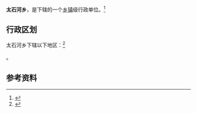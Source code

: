 {{中国乡级行政区|62/12/25/218/000}}

'''太石河乡'''，是{{PRC admin/fullname|62/12/25/218/000|3}}下辖的一个[[乡镇|乡镇]]级行政单位。<ref>{{PRC admin/ref sgc|{{PRC admin/parent|62/12/25/218/000}}}}</ref>

== 行政区划 ==

太石河乡下辖以下地区：<ref>{{PRC admin/ref sgc|62/12/25/218/000}}</ref>

{{PRC admin/children|62/12/25/218/000}}。

== 参考资料 ==

{{reflist}}

{{行政区划小作品}}
{{PRC admin/navcat|62/12/25/218/000}}